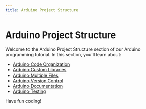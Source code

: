 ```yaml
---
title: Arduino Project Structure
---
```


# Arduino Project Structure

Welcome to the Arduino Project Structure section of our Arduino programming tutorial. In this section, you'll learn about:

- [Arduino Code Organization](./0-arduino-code-organization.mdx)
- [Arduino Custom Libraries](./1-arduino-custom-libraries.mdx)
- [Arduino Multiple Files](./2-arduino-multiple-files.mdx)
- [Arduino Version Control](./3-arduino-version-control.mdx)
- [Arduino Documentation](./4-arduino-documentation.mdx)
- [Arduino Testing](./5-arduino-testing.mdx)

Have fun coding!